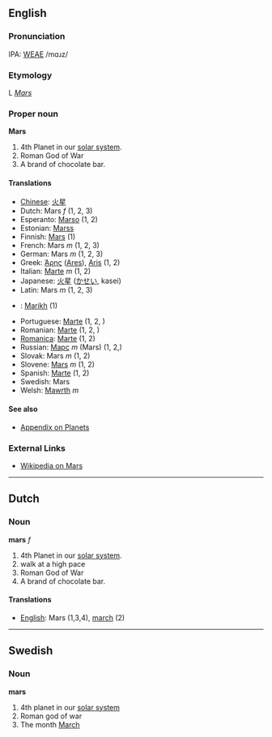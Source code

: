 ==English==
===Pronunciation===

IPA: [[WEAE]] /mɑɹz/

===Etymology===

L ''[[Mars]]''
===Proper noun===
'''Mars'''

#4th Planet in our [[solar system]].
#Roman God of War
#A brand of chocolate bar.

====Translations====
*[[Chinese]]: [[火星]]
*Dutch: Mars ''f'' (1, 2, 3)
*Esperanto: [[Marso]] (1, 2)
*Estonian: [[Marss]]
*Finnish: [[Mars]] (1)
*French: Mars ''m'' (1, 2, 3)
*German: Mars ''m'' (1, 2, 3)
*Greek: [[Άρης]] ([[Ares]]), [[Aris]] (1, 2)
*Italian: [[Marte]] ''m'' (1, 2)
*Japanese: [[火星]] ([[かせい]], kasei)
*Latin: Mars ''m'' (1, 2, 3)
*{{ms}}: [[Marikh]] (1)
*Portuguese: [[Marte]] (1, 2, )
*Romanian: [[Marte]] (1, 2, )
*[[Romanica]]: [[Marte]] (1, 2)
*Russian: [[Марс]] ''m'' (Mars) (1, 2,)
*Slovak: Mars ''m'' (1, 2)
*Slovene: [[Mars]] ''m'' (1, 2)
*Spanish: [[Marte]] (1, 2)
*Swedish: Mars
*Welsh: [[Mawrth]] ''m''

==== See also ====
*[[Wiktionary_Appendix:Planets|Appendix on Planets]]

===External Links===

*[[wikipedia:en:Mars|Wikipedia on Mars]] <!-- disambiguation page showing all senses of Mars -->
----

==Dutch==
===Noun===
'''mars''' ''f''

#4th Planet in our [[solar system]].
#walk at a high pace
#Roman God of War
#A brand of chocolate bar.

====Translations====
*[[English]]: Mars (1,3,4), [[march]] (2)

----
==Swedish==
===Noun===
'''mars'''

#4th  planet in our [[solar system]]
#Roman god of war
#The month [[March]]